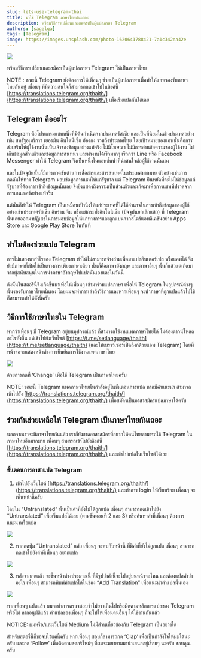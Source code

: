 ```yaml
---
slug: lets-use-telegram-thai
title: มาใช้ Telegram ภาษาไทยกันเถอะ
description: พร้อมวิธีการเปลี่ยนและสมัครเป็นผู้แปลภาษา Telegram
authors: [sagelga]
tags: [Telegram]
image: https://images.unsplash.com/photo-1620641788421-7a1c342ea42e
---
```


![](https://cdn-images-1.medium.com/max/2400/0*0PmOlyOIQJjBVw91)

พร้อมวิธีการเปลี่ยนและสมัครเป็นผู้แปลภาษา Telegram ให้เป็นภาษาไทย

<!--truncate-->

NOTE : ขณะนี้ Telegram ยังต้องการให้เพื่อนๆ ช่วยเป็นผู้แปลภาษาเพื่อทำให้แอพรองรับภาษาไทยกันอยู่ เพื่อนๆ ที่มีความสนใจก็สามารถกดเข้าไปในลิงค์นี้ [https://translations.telegram.org/thaith/](https://translations.telegram.org/thaith/) เพื่อเริ่มแปลกันได้เลย

## Telegram คืออะไร

Telegram คือโปรแกรมแชทหนึ่งที่มีต้นกำเนิดจากประเทศรัสเซีย และเป็นที่นิยมในต่างประเทศอย่างเช่น สหรัฐอเมริกาฯ เยอรมัน อินโดนีเซีย ฮ่องกง รวมถึงประเทศไทย โดยเป้าหมายของแอพนั่นคือการส่งเสริมให้ผู้ใช้งานนั้นเป็นเจ้าของข้อมูลอย่างแท้จริง ไม่มีโฆษณา ไม่มีการอ่านข้อความของผู้ใช้งาน ไม่เก็บข้อมูลส่วนตัวและข้อมูลการสนทนา และทำงานได้เร็วมากๆ เร็วกว่า Line หรือ Facebook Messenger ทำให้ Telegram จึงเป็นหนึ่งในแอพชั้นนำที่น่าสนใจต่อผู้ใช้งานนั่นเอง

และในปัจจุบันนั้นก็มีการกวดขันด้านการสื่อสารและสารสนเทศในประเทศมากมาย ตัวอย่างเช่นการกดดันให้ทาง Telegram มอบข้อมูลการแชทให้แก่รัฐบาล แต่ Telegram ยืนหยัดที่จะไม่ให้ข้อมูลแก่รัฐบาลที่ต้องการเข้าถึงข้อมูลนั้นเลย จึงยิ่งแสดงถึงความเป็นส่วนตัวและเกิดมาเพื่อการแชทที่ปราศจากการเซนเซอร์อย่างแท้จริง

แต่นั่นก็ทำให้ Telegram เป็นเหมือนเป้านิ่งให้แก่ประเทศที่ได้ใช้อำนาจในการเข้าถึงข้อมูลของผู้ใช้ อย่างเช่นประเทศรัสเซีย อิหร่าน จีน หรือแม้กระทั่งอินโดนิเซีย (ปัจจุบันยกเลิกแล้ว) ที่ Telegram นั้นเคยออกมาปฏิเสธในการมอบข้อมูลให้แก่ทางการและถูกแบนจากสโตร์แอพลิเคชันอย่าง Apps Store และ Google Play Store ในทันที

## ทำไมต้องช่วยแปล Telegram

การไม่แสวงหากำไรของ Telegram ทำให้ไม่สามารถจ้างล่ามเพื่อมาแปลอินเตอร์เฟส หรือแอพได้ จึงยังมีภาษาที่เปิดใช้เป็นทางการเพียงภาษาเดียว นั่นก็คือภาษาอังกฤษ และภาษาอื่นๆ นั้นก็แล้วแต่เกิดมาจากผู้สนับสนุนในการนำภาษาอังกฤษไปแปลนั่นเองและในวันนี้

ดังนั้นในสตอรีนี้จึงเกิดขึ้นมาเพื่อให้เพื่อนๆ เข้ามาร่วมแปลภาษา เพื่อให้ Telegram ในอุปกรณ์ต่างๆ นั้นรองรับภาษาไทยนั่นเอง โดยผมจะทำการเล่าถึงวิธีการและหากเพื่อนๆ จะนำภาษาที่ถูกแปลแล้วไปใช้ก็สามารถทำได้ดังนี้ครับ

## วิธีการใช้ภาษาไทยใน Telegram

หากว่าเพื่อนๆ มี Telegram อยู่บนอุปกรณ์แล้ว ก็สามารถใช้งานแพคภาษาไทยได้ ไม่ต้องดาวน์โหลดอะไรทั้งสิ้น แค่เข้าไปยังเว็บไซต์ [https://t.me/setlanguage/thaith](https://t.me/setlanguage/thaith) (และให้เบราว์เซอร์เปิดลิงก์ด้วยแอพ Telegram) โดยที่หน้าจอจะแสดงหน้าต่างการยืนยันการใช้งานแพคภาษาไทย

![](https://cdn-images-1.medium.com/max/2248/1*GC1ousJv6Wa0zo-qtzfqYQ@2x.jpeg)

ด้วยการกดที่ ‘Change’ เพื่อใช้ Telegram เป็นภาษาไทยครับ

NOTE: ขณะนี้ Telegram แพคภาษาไทยนั้นกำลังอยู่ในขั้นตอนการแปล หากมีคำแนะนำ สามารถเข้าไปยัง [https://translations.telegram.org/thaith/](https://translations.telegram.org/thaith/) เพื่อสมัครเป็นอาสาสมัครแปลภาษาได้ครับ

## ร่วมกันช่วยเหลือให้ Telegram เป็นภาษาไทยกันเถอะ

นอกจากเราจะมีภาษาไทยกันแล้ว เราก็ยังขาดอาสาสมัครที่อยากให้คนไทยสามารถใช้ Telegram ในภาษาไทยอีกมากมาย เพื่อนๆ สามารถเข้าไปยังลิงก์นี้ [https://translations.telegram.org/thaith/](https://translations.telegram.org/thaith/) และเข้าไปแปลในเว็บไซต์ได้เลย

### ขั้นตอนการอาสาแปล Telegram

1.  เข้าไปยังเว็บไซต์ [https://translations.telegram.org/thaith/](https://translations.telegram.org/thaith/) และทำการ login ให้เรียบร้อย เพื่อนๆ จะเห็นหน้านี้ครับ

โดยใน “Untranslated” นั้นเป็นคำที่ยังไม่ได้ถูกแปล เพื่อนๆ สามารถกดเข้าไปยัง “Untranslated” เพื่อเริ่มแปลได้เลย (ตามขั้นตอนที่ 2 และ 3) หรือค้นหาคำที่เพื่อนๆ ต้องการแนะนำหรือแปล

![](https://cdn-images-1.medium.com/max/2408/1*c3C4lBmLg1zl7ELwhtAmdw.png)

2. หากกดปุ่ม “Untranslated” แล้ว เพื่อนๆ จะพบกับหน้านี้ ที่มีคำที่ยังไม่ถูกแปล เพื่อนๆ สามารถกดเข้าไปยังคำที่เพื่อนๆ อยากแปล

![](https://cdn-images-1.medium.com/max/2412/1*JiVxlfshkq3bW7Egctr2eQ.png)

3. หลังจากกดแล้ว จะขึ้นหน้าต่างประมาณนี้ ที่มีรูปว่าคำนี้จะไปอยู่บนหน้าจอไหน และต้องแปลคำว่าอะไร เพื่อนๆ สามารถพิมพ์คำแปลได้ในช่อง “Add Translation” เพื่อแนะนำคำแปลนั่นเอง

![](https://cdn-images-1.medium.com/max/2000/1*h0y7b2GJBlEzqmiVfYNlzw.png)

หากเพื่อนๆ แปลแล้ว ผมจะทำการตรวจสอบว่าไม่ยาวเกินไปหรือผิดตามหลักการแปลของ Telegram หรือไม่ หากอนุมัติแล้ว คำแปลของเพื่อนๆ ก็จะไปให้เพื่อนคนอื่นๆ ได้ใช้งานกันแล้ว

NOTICE: ผมหรือ/และเว็บไซต์ Medium ไม่มีส่วนเกี่ยวข้องกับ Telegram เป็นอย่างใด

สำหรับสตอรี่นี้ก็ขอจบไว้แค่นี้ครับ หากเพื่อนๆ ชอบก็สามารถกด ‘Clap’ เพื่อเป็นกำลังใจให้ผมได้นะครับ และกด ‘Follow’ เพื่อติดตามสตอรีใหม่ๆ ที่ผมจะพยายามมานำเสนออยู่เรื่อยๆ นะครับ ขอบคุณครับ
